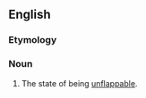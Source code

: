 ==English==

===Etymology===
{{prefix|en|un|flappability}}

===Noun===
{{en-noun|-}}

# The state of being [[unflappable]].
